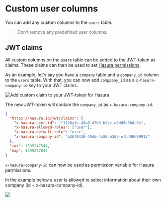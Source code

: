 # Custom user columns

You can add any custom columns to the `users` table.

> Don't remove any predefined user columns.

## JWT claims

All custom columns on the `users` table can be added to the JWT-token as claims. These claims can then be used to set [Hasura permissions](/hasura/permissions).

As an example, let's say you have a `company` table and a `company_id` column to the `users` table. With that, you can now add `comppany_id` as a `x-hasura-company-id` key to your JWT claims.

![Add custom claim to your JWT-token for Hasura](/images/auth/custom-user-claim.png)

The new JWT-token will contain the `company_id` as `x-hasura-company-id`.

```json
{
  "https://hasura.io/jwt/claims": {
    "x-hasura-user-id": "f1126a1e-49e8-47b9-b9cc-e6dd5d568c7e",
    "x-hasura-allowed-roles": ["user"],
    "x-hasura-default-role": "user",
    "x-hasura-company-id": "b3b70430-49db-4c06-b365-efb498e59913"
  },
  "iat": 1595247544,
  "exp": 1595247844
}
```

`x-hasura-company-id` can now be used as permission variable for Hasura permissions.

In the example below a user is allowed to select information about their own company (id = x-hasura-company-id).

![](/images/auth/permission-using-custom-claim.png)
